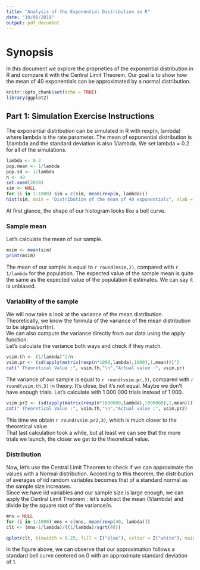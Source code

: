 ---
title: "Analysis of the Exponential Distribution in R"
date: "19/06/2019"
output: pdf_document
---

# Synopsis

In this document we explore the proprieties of the exponential distribution in R and compare it with the Central Limit Theorem. Our goal is to show how the mean of 40 exponentials can be approximated by a normal distribution.

```{r setup, include=FALSE}
knitr::opts_chunk$set(echo = TRUE)
library(ggplot2)
```

## Part 1: Simulation Exercise Instructions

The exponential distribution can be simulated in R with rexp(n, lambda) where lambda is the rate parameter. The mean of exponential distribution is 1/lambda and the standard deviation is also 1/lambda. We set lambda = 0.2 for all of the simulations.

```{r params}
lambda <- 0.2
pop.mean <- 1/lambda
pop.sd <- 1/lambda
n <- 40
set.seed(2019)
sim <- NULL
for (i in 1:1000) sim = c(sim, mean(rexp(n, lambda)))
hist(sim, main = "Distribution of the mean of 40 exponentials", xlab = "mean of exponentials")
```

At first glance, the shape of our histogram looks like a bell curve.  

### Sample mean

Let's calculate the mean of our sample.

```{r mean}
msim <- mean(sim)
print(msim)
```

The mean of our sample is equal to `r round(msim,2)`, compared with `r 1/lambda` for the population. The expected value of the sample mean is quite the same as the expected value of the population it estimates. We can say it is unbiased.

### Variability of the sample

We will now take a look at the variance of the mean distribution.
Theoretically, we know the formula of the variance of the mean distribution to be sigma/sqrt(n).   
We can also compute the variance directly from our data using the apply function.   
Let's calculate the variance both ways and check if they match.

```{r variance}
vsim.th <- (1/lambda)^2/n
vsim.pr <- (sd(apply(matrix(rexp(n*1000,lambda),1000),1,mean)))^2
cat(" Theoretical Value :", vsim.th,"\n","Actual value :", vsim.pr)
```

The variance of our sample is equal to `r round(vsim.pr,3)`, compared with `r round(vsim.th,3)` in theory. It's close, but it's not equal. Maybe we don't have enough trials. Let's calculate with 1 000 000 trials instead of 1 000.

```{r var.million}
vsim.pr2 <- (sd(apply(matrix(rexp(n*1000000,lambda),1000000),1,mean)))^2
cat(" Theoretical Value :", vsim.th,"\n","Actual value :", vsim.pr2)
```

This time we obtain `r round(vsim.pr2,3)`, which is much closer to the theoretical value.  
That last calculation took a while, but at least we can see that the more trials we launch, the closer we get to the theoretical value.

### Distribution

Now, let's use the Central Limit Theorem to check if we can approximate the values with a Normal distribution.
According to this theorem, the distribution of averages of iid random variables becomes that of a standard normal as the sample size increases.  
Since we have iid variables and our sample size is large enough, we can apply the Central Limit Theorem : let's subtract the mean (1/lambda) and divide by the square root of the variance/n.

```{r plot}
mns = NULL
for (i in 1:1000) mns = c(mns, mean(rexp(40, lambda)))
clt <- (mns-1/lambda)/((1/lambda)/sqrt(40))

qplot(clt, binwidth = 0.25, fill = I("blue"), colour = I("white"), main = "Approximation of a Normal Distribution", xlab = "Normal Distribution")
```

In the figure above, we can observe that our approximation follows a standard bell curve centered on 0 with an approximate standard deviation of 1.  

